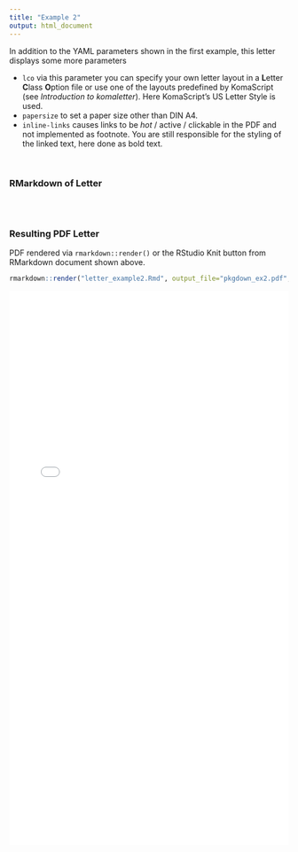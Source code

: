 ```yaml
---
title: "Example 2"
output: html_document
---
```


In addition to the YAML parameters shown in the first example, this letter displays some more parameters

* `lco` via this parameter you can specify your own letter layout in a **L**etter **C**lass **O**ption file or use one of the layouts predefined by KomaScript (see *Introduction to komaletter*). Here KomaScript's US Letter Style is used.
* `papersize` to set a paper size other than DIN A4.
* `inline-links` causes links to be *hot* / active / clickable in the PDF and not implemented as footnote. You are still responsible for the styling of the linked text, here done as bold text.

<br>

### RMarkdown of Letter

```r

```

<br>

### Resulting PDF Letter

PDF rendered via `rmarkdown::render()` or the RStudio Knit button from RMarkdown document shown above.

```r
rmarkdown::render("letter_example2.Rmd", output_file="pkgdown_ex2.pdf", output_dir='.')

```

![Here should be a PDF of the letter](pkgdown_ex2.pdf){width=100% height=1000} \
